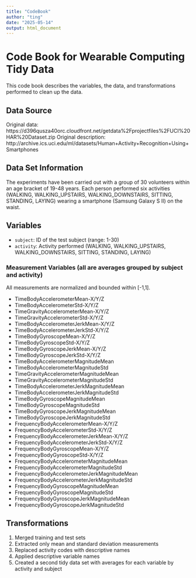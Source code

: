 ---
title: "CodeBook"
author: "ting"
date: "2025-05-14"
output: html_document
---
# Code Book for Wearable Computing Tidy Data

This code book describes the variables, the data, and transformations performed to clean up the data.

## Data Source
Original data: https://d396qusza40orc.cloudfront.net/getdata%2Fprojectfiles%2FUCI%20HAR%20Dataset.zip
Original description: http://archive.ics.uci.edu/ml/datasets/Human+Activity+Recognition+Using+Smartphones

## Data Set Information
The experiments have been carried out with a group of 30 volunteers within an age bracket of 19-48 years. Each person performed six activities (WALKING, WALKING_UPSTAIRS, WALKING_DOWNSTAIRS, SITTING, STANDING, LAYING) wearing a smartphone (Samsung Galaxy S II) on the waist.

## Variables
- `subject`: ID of the test subject (range: 1-30)
- `activity`: Activity performed (WALKING, WALKING_UPSTAIRS, WALKING_DOWNSTAIRS, SITTING, STANDING, LAYING)

### Measurement Variables (all are averages grouped by subject and activity)
All measurements are normalized and bounded within [-1,1].

- TimeBodyAccelerometerMean-X/Y/Z
- TimeBodyAccelerometerStd-X/Y/Z
- TimeGravityAccelerometerMean-X/Y/Z
- TimeGravityAccelerometerStd-X/Y/Z
- TimeBodyAccelerometerJerkMean-X/Y/Z
- TimeBodyAccelerometerJerkStd-X/Y/Z
- TimeBodyGyroscopeMean-X/Y/Z
- TimeBodyGyroscopeStd-X/Y/Z
- TimeBodyGyroscopeJerkMean-X/Y/Z
- TimeBodyGyroscopeJerkStd-X/Y/Z
- TimeBodyAccelerometerMagnitudeMean
- TimeBodyAccelerometerMagnitudeStd
- TimeGravityAccelerometerMagnitudeMean
- TimeGravityAccelerometerMagnitudeStd
- TimeBodyAccelerometerJerkMagnitudeMean
- TimeBodyAccelerometerJerkMagnitudeStd
- TimeBodyGyroscopeMagnitudeMean
- TimeBodyGyroscopeMagnitudeStd
- TimeBodyGyroscopeJerkMagnitudeMean
- TimeBodyGyroscopeJerkMagnitudeStd
- FrequencyBodyAccelerometerMean-X/Y/Z
- FrequencyBodyAccelerometerStd-X/Y/Z
- FrequencyBodyAccelerometerJerkMean-X/Y/Z
- FrequencyBodyAccelerometerJerkStd-X/Y/Z
- FrequencyBodyGyroscopeMean-X/Y/Z
- FrequencyBodyGyroscopeStd-X/Y/Z
- FrequencyBodyAccelerometerMagnitudeMean
- FrequencyBodyAccelerometerMagnitudeStd
- FrequencyBodyAccelerometerJerkMagnitudeMean
- FrequencyBodyAccelerometerJerkMagnitudeStd
- FrequencyBodyGyroscopeMagnitudeMean
- FrequencyBodyGyroscopeMagnitudeStd
- FrequencyBodyGyroscopeJerkMagnitudeMean
- FrequencyBodyGyroscopeJerkMagnitudeStd

## Transformations
1. Merged training and test sets
2. Extracted only mean and standard deviation measurements
3. Replaced activity codes with descriptive names
4. Applied descriptive variable names
5. Created a second tidy data set with averages for each variable by activity and subject
